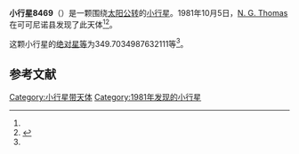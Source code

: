 {{Infobox planet
| bgcolour = #FFFFC0
| name = 8469
| symbol = 
| image = 
| caption = 
| discovery = yes
| discovery_ref = 
| discoverer = [[N._G._Thomas|N. G. Thomas]]
| discovery_site = [[可可尼诺县|可可尼诺县]] 
| discovered = 1981年10月5日
| designations = yes
| mp_name = 
| named_after = 
| alt_names = 1981 TZ/ 1990 JD1 / 1995 YD24
| mp_category = [[主带小行星|主带小行星]]
| orbit_ref = <ref name="a">[http://ssd.jpl.nasa.gov/sbdb.cgi?sstr=8469 8469] {{Wayback|url=http://ssd.jpl.nasa.gov/sbdb.cgi?sstr=8469 |date=20110609193832 }}，小行星數據庫瀏覽器（JPL Small-Body Database Browser）－[[美国国家航空航天局|美国国家航空航天局]]喷气推进实验室</ref>
| epoch = 2456400.5 (2013年4月18日更新)
| aphelion = {{convert|3.256220732339676|AU|km|3|abbr=on|lk=out}}
| perihelion = {{convert|2.347950609652731|AU|km|3|abbr=on}}
| semimajor = {{convert|2.802085670996204|AU|km|3|abbr=on}}
| eccentricity = 0.16207037
| period = 1713.249212 [[日|日]]<br />4.69[[儒略年|儒略年]]
| avg_speed = 
| inclination = 9.189462033033344
| asc_node = 357.372445539992
| mean_anomaly = 
| arg_peri = 349.7034987632111
| satellites = 
| physical_characteristics = yes
| dimensions = 
| mass = 
| density = 
| surface_grav = 
| escape_velocity = 
| sidereal_day = 
| axial_tilt = 
| pole_ecliptic_lat = 
| pole_ecliptic_lon = 
| albedo = 
| temperatures= 
| temp_name1 = 
| mean_temp_1 = 
| max_temp_1 = 
| temp_name2 = 
| max_temp_2 = 
| spectral_type = 
| abs_magnitude = 349.7034987632111
}}

'''小行星8469'''（{{lang-en|8469}}）是一颗围绕[[太阳|太阳]][[公转|公转]]的[[小行星|小行星]]。1981年10月5日，[[N._G._Thomas|N. G. Thomas]]在可可尼诺县发现了此天体<ref name="a" /><ref>{{cite news|title=小行星列表|url=http://cfa-www.harvard.edu/iau/lists/NumberedMPs.txt|accessdate=2013-07-08|newspaper=哈佛大学|archive-date=2008-05-17|archive-url=https://web.archive.org/web/20080517010638/http://cfa-www.harvard.edu/iau/lists/NumberedMPs.txt|dead-url=no}}</ref>。

这颗小行星的[[绝对星等|绝对星等]]为349.7034987632111等<ref name="a" />。

==参考文献==
{{reflist}}
{{Minor Planet Number|[[小行星8468|小行星8468]]|[[小行星8470|小行星8470]]}}

{{小天体}}

[[Category:小行星带天体|Category:小行星带天体]]
[[Category:1981年发现的小行星|Category:1981年发现的小行星]]

{{asteroid-stub}}